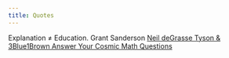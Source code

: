 ```yaml
---
title: Quotes
---
```



Explanation $\neq$ Education. Grant Sanderson [Neil deGrasse Tyson & 3Blue1Brown Answer Your Cosmic Math Questions](https://youtu.be/DjLL06dnDCY?t=970)
